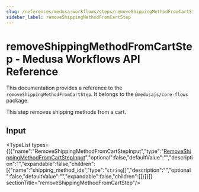 ```yaml
---
slug: /references/medusa-workflows/steps/removeShippingMethodFromCartStep
sidebar_label: removeShippingMethodFromCartStep
---
```



# removeShippingMethodFromCartStep - Medusa Workflows API Reference

This documentation provides a reference to the `removeShippingMethodFromCartStep`. It belongs to the `@medusajs/core-flows` package.

This step removes shipping methods from a cart.

## Input

<TypeList types={[{"name":"RemoveShippingMethodFromCartStepInput","type":"[RemoveShippingMethodFromCartStepInput](../../../interfaces/core_flows.RemoveShippingMethodFromCartStepInput/page.mdx)","optional":false,"defaultValue":"","description":"","expandable":false,"children":[{"name":"shipping_method_ids","type":"`string`[]","description":"","optional":false,"defaultValue":"","expandable":false,"children":[]}]}]}  sectionTitle="removeShippingMethodFromCartStep"/>
